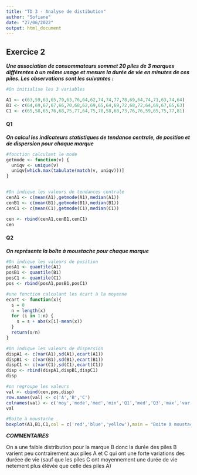 ---
title: "TD 3 - Analyse de distibution"
author: "Sofiane"
date: "27/06/2022"
output: html_document
---

## Exercice 2

***Une association de consommateurs sommet 20 piles de 3 marques différentes à un même usage et mesure la durée de vie en minutes de ces piles. Les observations sont les suivantes :***


```{r exo2_0}
#On initialise les 3 variables

A1 <- c(63,59,63,65,79,63,76,64,62,74,74,77,78,69,64,74,71,63,74,64)
B1 <- c(64,69,67,67,66,70,68,62,69,65,64,69,72,68,72,64,69,67,65,63)
C1 <- c(65,58,65,76,68,75,77,64,75,78,58,68,73,76,76,59,65,75,77,81)
```

#### Q1

***On calcul les indicateurs statistiques de tendance centrale, de position et de dispersion pour chaque marque***


```{r centrale}

#fonction calculant le mode
getmode <- function(v) {
  uniqv <- unique(v)
  uniqv[which.max(tabulate(match(v, uniqv)))]
}


#On indique les valeurs de tendances centrale
cenA1 <- c(mean(A1),getmode(A1),median(A1))
cenB1 <- c(mean(B1),getmode(B1),median(B1))
cenC1 <- c(mean(C1),getmode(C1),median(C1))

cen <- rbind(cenA1,cenB1,cenC1)
cen
```




#### Q2

***On représente la boîte à moustache pour chaque marque***

```{r boite}
#On indique les valeurs de position
posA1 <- quantile(A1)
posB1 <- quantile(B1)
posC1 <- quantile(C1)
pos <- rbind(posA1,posB1,posC1)

#une fonction calculant les écart à la moyenne
ecart <- function(x){
  s = 0
  n = length(x)
  for (i in 1:n) {
    s = s + abs(x[i]-mean(x))
  }
  return(s/n)
}

#On indique les valeurs de dispersion
dispA1 <- c(var(A1),sd(A1),ecart(A1))
dispB1 <- c(var(B1),sd(B1),ecart(B1))
dispC1 <- c(var(C1),sd(C1),ecart(C1))
disp <- rbind(dispA1,dispB1,dispC1)
disp

#on regroupe les valeurs
val <- cbind(cen,pos,disp)
row.names(val) <- c('A','B','C')
colnames(val) <- c('moy','mode','med','min','Q1','med','Q3','max','var','sd','écart_moy')
val

#Boite à moustache
boxplot(A1,B1,C1,col = c('red','blue','yellow'),main = "Boite à moustache", names = c('A','B','C'))
```

***COMMENTAIRES***

On a une faible distribution pour la marque B donc la durée des piles B varient peu contrairement aux piles A et C qui ont une forte variations des duréee de vie (sauf que les piles C ont moyennement une durée de vie netement plus élévée que celle des piles A)
